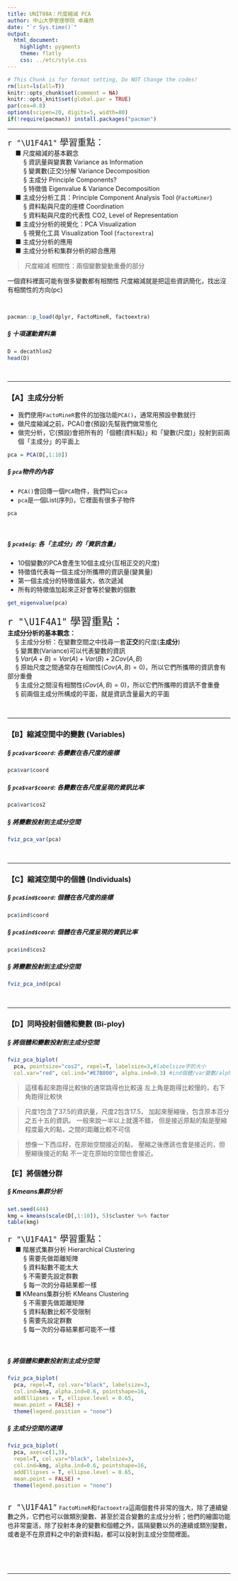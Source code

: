 ```yaml
---
title: UNIT08A：尺度縮減 PCA
author: 中山大學管理學院 卓雍然
date: "`r Sys.time()`"
output: 
  html_document:
    highlight: pygments
    theme: flatly
    css: ../etc/style.css
---
```


```r
# This Chunk is for format setting, Do NOT Change the codes!
rm(list=ls(all=T))
knitr::opts_chunk$set(comment = NA)
knitr::opts_knit$set(global.par = TRUE)
par(cex=0.8)
options(scipen=20, digits=5, width=80)
if(!require(pacman)) install.packages("pacman")
```
<hr>

<p class="wwl">
<span style="font-size:20px">`r "\U1F4A1"` 學習重點：</span><br>
&emsp; ■ 尺度縮減的基本觀念<br>
&emsp; &emsp; § 資訊量與變異數 Variance as Information<br>
&emsp; &emsp; § 變異數(正交)分解 Variance Decomposition<br>
&emsp; &emsp; § 主成分 Principle Components?<br>
&emsp; &emsp; § 特徵值 Eigenvalue & Variance Decomposition<br>
&emsp; ■ 主成分分析工具：Principle Component Analysis Tool (`FactoMiner`)<br>
&emsp; &emsp; § 資料點與尺度的座標 Coordination<br>
&emsp; &emsp; § 資料點與尺度的代表性 CO2, Level of Representation<br>
&emsp; ■ 主成分分析的視覺化：PCA Visualization<br>
&emsp; &emsp; § 視覺化工具 Visualization Tool (`factorextra`)<br>
&emsp; ■ 主成分分析的應用<br>
&emsp; ■ 主成分分析和集群分析的綜合應用<br>
</p class="wwl">

> 尺度縮減
> 相關性：兩個變數變動重疊的部分

一個資料裡面可能有很多變數都有相關性
尺度縮減就是把這些資訊簡化，找出沒有相關性的方向(pc)


<br>
```r
pacman::p_load(dplyr, FactoMineR, factoextra)
```

##### § 十項運動資料集

```r
D = decathlon2
head(D)
```

<br><hr>

### 【A】主成分分析

+ 我們使用`FactoMineR`套件的加強功能`PCA()`，通常用預設參數就行
+ 做尺度縮減之前，PCA()會(預設)先幫我們做常態化
+ 做完分析，它(預設)會把所有的「個體(資料點)」和「變數(尺度)」投射到前兩個「主成分」的平面上

```r
pca = PCA(D[,1:10])
```


##### § `pca`物件的內容

+ `PCA()`會回傳一個`PCA`物件，我們叫它`pca`
+ `pca`是一個List(序列)，它裡面有很多子物件

```r
pca
```

<br>

##### § `pca$eig`: 各「主成分」的「資訊含量」

+ 10個變數的PCA會產生10個主成分(互相正交的尺度)
+ 特徵值代表每一個主成分所攜帶的資訊量(變異量)
+ 第一個主成分的特徵值最大，依次遞減
+ 所有的特徵值加起來正好會等於變數的個數

```r
get_eigenvalue(pca)
```

<p class="wwl">
<span style="font-size:24px">`r "\U1F4A1"` 學習重點：</span><br>
**主成分分析的基本觀念：**<br>
&emsp; § 主成分分析：在變數空間之中找尋一套**正交**的尺度(**主成分**)<br>
&emsp; § 變異數(Variance)可以代表變數的資訊<br>
&emsp; § $Var(A+B) = Var(A) + Var(B) + 2 Cov(A,B)$<br>
&emsp; § 原始尺度之間通常存在相關性($Cov(A,B)=0$)，所以它們所攜帶的資訊會有部分重疊<br>
&emsp; § 主成分之間沒有相關性($Cov(A,B)=0$)，所以它們所攜帶的資訊不會重疊<br>
&emsp; § 前兩個主成分所構成的平面，就是資訊含量最大的平面<br>
</p class="wwl"><br><hr>

### 【B】縮減空間中的變數 (Variables)

##### § `pca$var$coord`: 各變數在各尺度的座標
```r
pca$var$coord
```

##### § `pca$var$coord`: 各變數在各尺度呈現的資訊比率
```r
pca$var$cos2
```

##### § 將變數投射到主成分空間
```r
fviz_pca_var(pca)
```

<br><hr>

### 【C】縮減空間中的個體 (Individuals)

##### § `pca$ind$coord`: 個體在各尺度的座標
```r
pca$ind$coord
```

##### § `pca$ind$coord`: 個體在各尺度呈現的資訊比率
```r
pca$ind$cos2
```

##### § 將變數投射到主成分空間
```r
fviz_pca_ind(pca)
```

<br><hr>

### 【D】同時投射個體和變數 (Bi-ploy)

##### § 將個體和變數投射到主成分空間
```r
fviz_pca_biplot(
  pca, pointsize="cos2", repel=T, labelsize=3,#labelsize字的大小
  col.var="red", col.ind="#E7B800", alpha.ind=0.3) #ind個體/var變數/alpha透明度
```

> 這樣看起來跑得比較快的通常跳得也比較遠
> 左上角是跑得比較慢的，右下角跑得比較快

> 尺度1包含了37.5的資訊量，尺度2包含17.5，
> 加起來壓縮後，包含原本百分之五十五的資訊。
> 一般來說一半以上就還不錯，
> 但是接近原點的點是壓縮程度最大的點，之間的距離比較不可信

> 想像一下西瓜籽，在原始空間接近的點，
> 壓縮之後應該也會是接近的，但壓縮後接近的點
> 不一定在原始的空間也會接近。

### 【E】將個體分群

##### § Kmeans集群分析
```r
set.seed(444)
kmg = kmeans(scale(D[,1:10]), 5)$cluster %>% factor
table(kmg)
```

<p class="wwl">
<span style="font-size:20px">`r "\U1F4A1"` 學習重點：</span><br>
&emsp; ■ 階層式集群分析 Hierarchical Clustering<br>
&emsp; &emsp; § 需要先做距離矩陣<br>
&emsp; &emsp; § 資料點數不能太大<br>
&emsp; &emsp; § 不需要先設定群數<br>
&emsp; &emsp; § 每一次的分尋結果都一樣<br>
&emsp; ■ KMeans集群分析 KMeans Clustering<br>
&emsp; &emsp; § 不需要先做距離矩陣<br>
&emsp; &emsp; § 資料點數比較不受限制<br>
&emsp; &emsp; § 需要先設定群數<br>
&emsp; &emsp; § 每一次的分尋結果都可能不一樣<br>
</p class="wwl"><br>

##### § 將個體和變數投射到主成分空間
```r
fviz_pca_biplot(
  pca, repel=T, col.var="black", labelsize=3,
  col.ind=kmg, alpha.ind=0.6, pointshape=16, 
  addEllipses = T, ellipse.level = 0.65, 
  mean.point = FALSE) + 
  theme(legend.position = "none")
```

##### § 主成分空間的選擇
```r
fviz_pca_biplot(
  pca, axes=c(1,3),
  repel=T, col.var="black", labelsize=3,
  col.ind=kmg, alpha.ind=0.6, pointshape=16, 
  addEllipses = T, ellipse.level = 0.65, 
  mean.point = FALSE) + 
  theme(legend.position = "none")
```


<br>
<span style="font-size:20px">`r "\U1F4A1"`</span>
`FactoMineR`和`factoextra`這兩個套件非常的強大，除了連續變數之外，它們也可以做類別變數、甚至於混合變數的主成分分析；他們的繪圖功能也非常靈活，除了投射本身的變數和個體之外，區隔變數以外的連續或類別變數，或者是不在原資料之中的新資料點，都可以投射到主成分空間裡面。

<br><br><br><hr>



